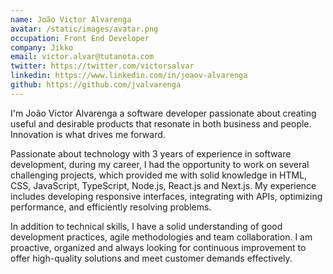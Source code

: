```yaml
---
name: João Victor Alvarenga
avatar: /static/images/avatar.png
occupation: Front End Developer
company: Jikko
email: victor.alvar@tutanota.com
twitter: https://twitter.com/victorsalvar
linkedin: https://www.linkedin.com/in/joaov-alvarenga
github: https://github.com/jvalvarenga
---
```


I'm João Victor Alvarenga a software developer passionate about creating useful and desirable products that resonate in both business and people. Innovation is what drives me forward.

Passionate about technology with 3 years of experience in software development, during my career, I had the opportunity to work on several challenging projects, which provided me with solid knowledge in HTML, CSS, JavaScript, TypeScript, Node.js, React.js and Next.js. My experience includes developing responsive interfaces, integrating with APIs, optimizing performance, and efficiently resolving problems.

In addition to technical skills, I have a solid understanding of good development practices, agile methodologies and team collaboration. I am proactive, organized and always looking for continuous improvement to offer high-quality solutions and meet customer demands effectively.
